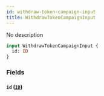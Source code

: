 ```yaml
---
id: withdraw-token-campaign-input
title: WithdrawTokenCampaignInput
---
```



No description

```graphql
input WithdrawTokenCampaignInput {
  id: ID
}
```


### Fields

#### `id` ([`ID`](../../references/scalars/id))






